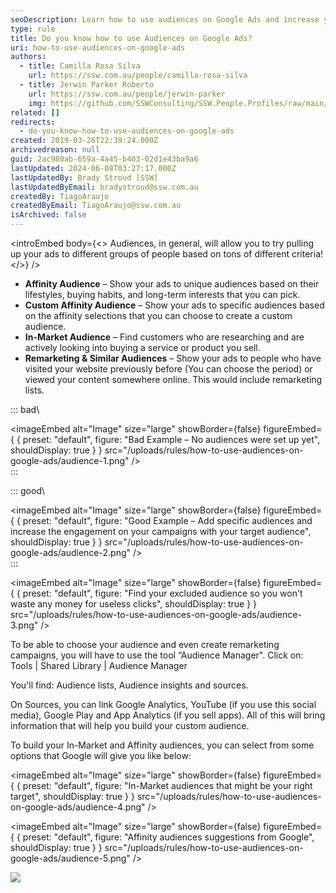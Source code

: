 ```yaml
---
seoDescription: Learn how to use audiences on Google Ads and increase your campaign engagement!
type: rule
title: Do you know how to use Audiences on Google Ads?
uri: how-to-use-audiences-on-google-ads
authors:
  - title: Camilla Rosa Silva
    url: https://ssw.com.au/people/camilla-rosa-silva
  - title: Jerwin Parker Roberto
    url: https://ssw.com.au/people/jerwin-parker
    img: https://github.com/SSWConsulting/SSW.People.Profiles/raw/main/Jerwin-Parker/Images/Jerwin-Parker-Profile.jpg
related: []
redirects:
  - do-you-know-how-to-use-audiences-on-google-ads
created: 2019-03-26T22:39:24.000Z
archivedreason: null
guid: 2ac980ab-659a-4a45-b403-02d1e43ba9a6
lastUpdated: 2024-06-08T03:27:17.000Z
lastUpdatedBy: Brady Stroud [SSW]
lastUpdatedByEmail: bradystroud@ssw.com.au
createdBy: TiagoAraujo
createdByEmail: TiagoAraujo@ssw.com.au
isArchived: false
---
```


<introEmbed
  body={<>
Audiences, in general, will allow you to try pulling up your ads to different groups of people based on tons of different criteria!
  </>}
/>
- **Affinity Audience** – Show your ads to unique audiences based on their lifestyles, buying habits, and long-term interests that you can pick.
- **Custom Affinity Audience** – Show your ads to specific audiences based on the affinity selections that you can choose to create a custom audience.
- **In-Market Audience** – Find customers who are researching and are actively looking into buying a service or product you sell.
- **Remarketing & Similar Audiences** – Show your ads to people who have visited your website previously before (You can choose the period) or viewed your content somewhere online. This would include remarketing lists.

::: bad\

<imageEmbed
  alt="Image"
  size="large"
  showBorder={false}
  figureEmbed={ {
    preset: "default",
    figure: "Bad Example – No audiences were set up yet",
    shouldDisplay: true
  } }
  src="/uploads/rules/how-to-use-audiences-on-google-ads/audience-1.png"
/>\
:::

::: good\

<imageEmbed
  alt="Image"
  size="large"
  showBorder={false}
  figureEmbed={ {
    preset: "default",
    figure: "Good Example – Add specific audiences and increase the engagement on your campaigns with your target audience",
    shouldDisplay: true
  } }
  src="/uploads/rules/how-to-use-audiences-on-google-ads/audience-2.png"
/>\
:::


<imageEmbed
  alt="Image"
  size="large"
  showBorder={false}
  figureEmbed={ {
    preset: "default",
    figure: "Find your excluded audience so you won't waste any money for useless clicks",
    shouldDisplay: true
  } }
  src="/uploads/rules/how-to-use-audiences-on-google-ads/audience-3.png"
/>

To be able to choose your audience and even create remarketing campaigns, you will have to use the tool “Audience Manager". Click on: Tools | Shared Library | Audience Manager

You'll find: Audience lists, Audience insights and sources.

On Sources, you can link Google Analytics, YouTube (if you use this social media), Google Play and App Analytics (if you sell apps). All of this will bring information that will help you build your custom audience.

To build your In-Market and Affinity audiences, you can select from some options that Google will give you like below:


<imageEmbed
  alt="Image"
  size="large"
  showBorder={false}
  figureEmbed={ {
    preset: "default",
    figure: "In-Market audiences that might be your right target",
    shouldDisplay: true
  } }
  src="/uploads/rules/how-to-use-audiences-on-google-ads/audience-4.png"
/>


<imageEmbed
  alt="Image"
  size="large"
  showBorder={false}
  figureEmbed={ {
    preset: "default",
    figure: "Affinity audiences suggestions from Google",
    shouldDisplay: true
  } }
  src="/uploads/rules/how-to-use-audiences-on-google-ads/audience-5.png"
/>

![](/uploads/rules/how-to-use-audiences-on-google-ads/audience-6.png)
